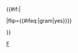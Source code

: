 {{#if:{{{bwx|}}}|
<tr style="font-size: 90%; text-align:center">
<td style="vertical-align:middle;{{#if:{{{isnotlast|}}}|border-bottom:{{WPMILHIST Infobox style|internal_border}} }}">{{Infobox firearm cartridge/convert|{{{bwx|}}}|gr|g|round={{#if:{{{bwround|}}}|{{{bwround}}}|0}}|flip={{#ifeq:{{{bwunit|}}}|gram|yes}}}} {{{btypex|}}}</td>
<td style="{{#if:{{{isnotlast|}}}|border-bottom:{{WPMILHIST Infobox style|internal_border}} }}">{{Infobox firearm cartridge/convert|{{{velx|}}}|ft/s|m/s|flip={{{is_SI_ballistics|}}}}}</td>
<td colspan=2 style="{{#if:{{{isnotlast|}}}|border-bottom:{{WPMILHIST Infobox style|internal_border}} }}">{{Infobox firearm cartridge/convert|{{{enx|}}}|ft.lbf|J|flip={{{is_SI_ballistics|}}}}}</td>
</tr>
}}<noinclude>{{documentation|content=
This subtemplate of {{tl|Infobox firearm cartridge}} is used to create the rows in the ballistics table.  It should not be used directly

== Usage ==
<pre style="overflow:auto">
<table class="infobox">
<tr>
<th colspan=4 style="text-align:center">{{infobox firearm cartridge/ballistics header}}
{{infobox firearm cartridge/ballistics|bwx=1.0|bwunit=gr|btypex=foo|velx=1.0|enx=1.0}}
{{infobox firearm cartridge/ballistics|bwx=1.0|bwunit=gram|btypex=foo|velx=1.0|enx=1.0|is_SI_ballistics=yes}}
{{infobox firearm cartridge/ballistics|bwx=1.0|bwunit=gr|bwround=1|btypex=foo|velx=1.0|enx=1.0}}
{{infobox firearm cartridge/ballistics|bwx=1.0|bwunit=gram|bwround=1|btypex=foo|velx=1.0|enx=1.0|is_SI_ballistics=yes}}
</table>
</pre>
<table class="infobox">
<tr>
<th colspan=4 style="text-align:center">{{infobox firearm cartridge/ballistics header}}
{{infobox firearm cartridge/ballistics|bwx=1.0|bwunit=gr|btypex=foo|velx=1.0|enx=1.0}}
{{infobox firearm cartridge/ballistics|bwx=1.0|bwunit=gram|btypex=foo|velx=1.0|enx=1.0|is_SI_ballistics=yes}}
{{infobox firearm cartridge/ballistics|bwx=1.0|bwunit=gr|bwround=1|btypex=foo|velx=1.0|enx=1.0}}
{{infobox firearm cartridge/ballistics|bwx=1.0|bwunit=gram|bwround=1|btypex=foo|velx=1.0|enx=1.0|is_SI_ballistics=yes}}
</table>

}}
[[Category:武器信息框模板|F]]
</noinclude>